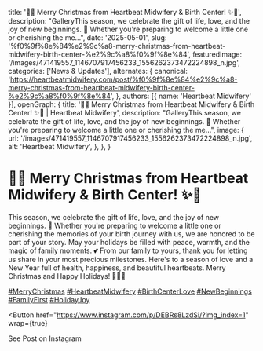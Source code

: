   title: '🎄✨ Merry Christmas from Heartbeat Midwifery & Birth Center! ✨🎄',
  description: "GalleryThis season, we celebrate the gift of life, love, and the joy of new beginnings. 🌟 Whether you're preparing to welcome a little one or cherishing the me...",
  date: '2025-05-01',
  slug: '%f0%9f%8e%84%e2%9c%a8-merry-christmas-from-heartbeat-midwifery-birth-center-%e2%9c%a8%f0%9f%8e%84',
  featuredImage: '/images/471419557_1146707917456233_1556262373472224898_n.jpg',
  categories: ['News & Updates'],
  alternates: {
    canonical: 'https://heartbeatmidwifery.com/post/%f0%9f%8e%84%e2%9c%a8-merry-christmas-from-heartbeat-midwifery-birth-center-%e2%9c%a8%f0%9f%8e%84',
  },
  authors: [{ name: 'Heartbeat Midwifery' }],
  openGraph: {
    title: '🎄✨ Merry Christmas from Heartbeat Midwifery & Birth Center! ✨🎄 | Heartbeat Midwifery',
    description: "GalleryThis season, we celebrate the gift of life, love, and the joy of new beginnings. 🌟 Whether you're preparing to welcome a little one or cherishing the me...",
    image: {
      url: '/images/471419557_1146707917456233_1556262373472224898_n.jpg',
      alt: 'Heartbeat Midwifery',
    },
  },
}


# 🎄✨ Merry Christmas from Heartbeat Midwifery & Birth Center! ✨🎄

<Gallery>
  <GalleryItem
    src="/images/471419557_1146707917456233_1556262373472224898_n.jpg"
    size="large"
  />
  <GalleryItem
    src="/images/471308321_1146707914122900_1249669204366187825_n.jpg"
    size="large"
  />
  <GalleryItem
    src="/images/471435018_1146707924122899_4388103093338658380_n.jpg"
    size="large"
  />
  <GalleryItem
    src="/images/471627661_1146707940789564_817394227135043366_n.jpg"
    size="large"
  />
</Gallery>

This season, we celebrate the gift of life, love, and the joy of new beginnings. 🌟 Whether you're preparing to welcome a little one or cherishing the memories of your birth journey with us, we are honored to be part of your story. May your holidays be filled with peace, warmth, and the magic of family moments. 💕 From our family to yours, thank you for letting us share in your most precious milestones. Here's to a season of love and a New Year full of health, happiness, and beautiful heartbeats. Merry Christmas and Happy Holidays! 🎅🤍🌟

[#MerryChristmas](https://www.instagram.com/explore/tags/merrychristmas/) [#HeartbeatMidwifery](https://www.instagram.com/explore/tags/heartbeatmidwifery/) [#BirthCenterLove](https://www.instagram.com/explore/tags/birthcenterlove/) [#NewBeginnings](https://www.instagram.com/explore/tags/newbeginnings/) [#FamilyFirst](https://www.instagram.com/explore/tags/familyfirst/) [#HolidayJoy](https://www.instagram.com/explore/tags/holidayjoy/)

<Button
  href="https://www.instagram.com/p/DEBRs8LzdSi/?img_index=1"
  wrap={true}
>
  See Post on Instagram
</Button>
